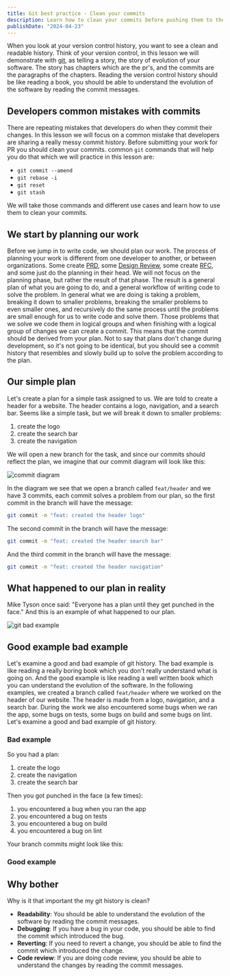 ```yaml
---
title: Git best practice - Clean your commits
description: Learn how to clean your commits before pushing them to the remote repository.
publishDate: "2024-04-23"
---
```


When you look at your version control history, you want to see a clean and readable history. 
Think of your version control, in this lesson we will demonstrate with [git](https://git-scm.com/), as telling a story, the story of evolution of your software.
The story has chapters which are the pr's, and the commits are the paragraphs of the chapters.
Reading the version control history should be like reading a book, you should be able to understand the evolution of the software by reading the commit messages.

## Developers common mistakes with commits

There are repeating mistakes that developers do when they commit their changes.
In this lesson we will focus on a common mistake that developers are sharing a really messy commit history.
Before submitting your work for PR you should clean your commits.
common `git` commands that will help you do that which we will practice in this lesson are:
- `git commit --amend`
- `git rebase -i`
- `git reset`
- `git stash`

We will take those commands and different use cases and learn how to use them to clean your commits.

## We start by planning our work

Before we jump in to write code, we should plan our work.
The process of planning your work is different from one developer to another, or between organizations.
Some create [PRD](https://en.wikipedia.org/wiki/Product_requirements_document), some [Design Review](https://en.wikipedia.org/wiki/Design_review), some create [RFC](https://en.wikipedia.org/wiki/Request_for_Comments), and some just do the planning in their head.
We will not focus on the planning phase, but rather the result of that phase.
The result is a general plan of what you are going to do, and a general workflow of writing code to solve the problem.
In general what we are doing is taking a problem, breaking it down to smaller problems, breaking the smaller problems to even smaller ones, and recursively do the same process until the problems are small enough for us to write code and solve them.
Those problems that we solve we code them in logical groups and when finishing with a logical group of changes we can create a commit.
This means that the commit should be derived from your plan.
Not to say that plans don't change during development, so it's not going to be identical, but you should see a commit history that resembles and slowly build up to solve the problem according to the plan.

## Our simple plan

Let's create a plan for a simple task assigned to us.
We are told to create a header for a website.
The header contains a logo, navigation, and a search bar.
Seems like a simple task, but we will break it down to smaller problems:
1. create the logo
2. create the search bar
3. create the navigation


We will open a new branch for the task, and since our commits should reflect the plan, we imagine that our commit diagram will look like this:

![commit diagram](https://github.com/ywarezk/academeez/blob/main/content/en/course/git/best-practices/clean-your-commits/plan-commits.png?raw=true)

In the diagram we see that we open a branch called `feat/header` and we have 3 commits, each commit solves a problem from our plan, so the first commit in the branch will have the message:

```bash
git commit -m "feat: created the header logo"
```

The second commit in the branch will have the message:

```bash
git commit -m "feat: created the header search bar"
```

And the third commit in the branch will have the message:

```bash
git commit -m "feat: created the header navigation"
```

## What happened to our plan in reality

Mike Tyson once said: "Everyone has a plan until they get punched in the face."
And this is an example of what happened to our plan.

![git bad example](https://github.com/ywarezk/academeez/blob/main/content/en/course/git/best-practices/clean-your-commits/git-bad-example2.gif?raw=true)

## Good example bad example

Let's examine a good and bad example of git history.
The bad example is like reading a really boring book which you don't really understand what is going on.
And the good example is like reading a well written book which you can understand the evolution of the software.
In the following examples, we created a branch called `feat/header` where we worked on the header of our website.
The header is made from a logo, navigation, and a search bar.
During the work we also encountered some bugs when we ran the app, some bugs on tests, some bugs on build and some bugs on lint.
Let's examine a good and bad example of git history.

### Bad example


So you had a plan:
1. create the logo
2. create the navigation
3. create the search bar

Then you got punched in the face (a few times):
1. you encountered a bug when you ran the app
2. you encountered a bug on tests
3. you encountered a bug on build
4. you encountered a bug on lint

Your branch commits might look like this:




### Good example


## Why bother

Why is it that important the my git history is clean?

- **Readability**: You should be able to understand the evolution of the software by reading the commit messages.
- **Debugging**: If you have a bug in your code, you should be able to find the commit which introduced the bug.
- **Reverting**: If you need to revert a change, you should be able to find the commit which introduced the change.
- **Code review**: If you are doing code review, you should be able to understand the changes by reading the commit messages.
